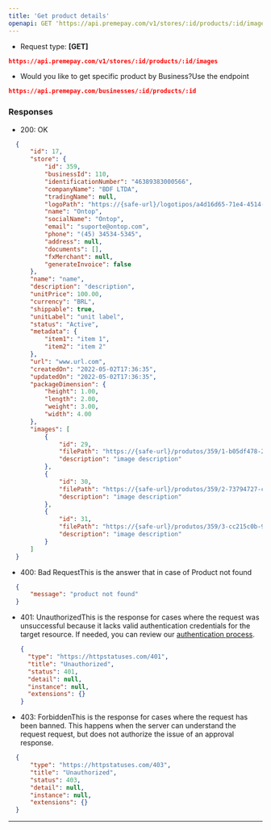 ```yaml
---
title: 'Get product details'
openapi: GET 'https://api.premepay.com/v1/stores/:id/products/:id/images'
---
```


* Request type: **\[GET]**

```json
https://api.premepay.com/v1/stores/:id/products/:id/images
```

* Would you like to get specific product by Business?Use the endpoint

```json
https://api.premepay.com/businesses/:id/products/:id
```

### **Responses**

* 200: OK

```json
  {
      "id": 17,
      "store": {
          "id": 359,
          "businessId": 110,
          "identificationNumber": "46389383000566",
          "companyName": "BDF LTDA",
          "tradingName": null,
          "logoPath": "https://{safe-url}/logotipos/a4d16d65-71e4-4514-b9e7-067fbdadd051.png",
          "name": "Ontop",
          "socialName": "Ontop",
          "email": "suporte@ontop.com",
          "phone": "(45) 34534-5345",
          "address": null,
          "documents": [],
          "fxMerchant": null,
          "generateInvoice": false
      },
      "name": "name",
      "description": "description",
      "unitPrice": 100.00,
      "currency": "BRL",
      "shippable": true,
      "unitLabel": "unit label",
      "status": "Active",
      "metadata": {
          "item1": "item 1",
          "item2": "item 2"
      },
      "url": "www.url.com",
      "createdOn": "2022-05-02T17:36:35",
      "updatedOn": "2022-05-02T17:36:35",
      "packageDimension": {
          "height": 1.00,
          "length": 2.00,
          "weight": 3.00,
          "width": 4.00
      },
      "images": [
          {
              "id": 29,
              "filePath": "https://{safe-url}/produtos/359/1-b05df478-2065-4c44-a42f-fecd3e85609f.png",
              "description": "image description"
          },
          {
              "id": 30,
              "filePath": "https://{safe-url}/produtos/359/2-73794727-c296-4ab7-96b9-a20c91d37376.png",
              "description": "image description"
          },
          {
              "id": 31,
              "filePath": "https://{safe-url}/produtos/359/3-cc215c0b-9239-4568-a03c-4209c41254e9.png",
              "description": "image description"
          }
      ]
  }
```

* 400: Bad RequestThis is the answer that in case of Product not found

```json
  {
      "message": "product not found"
  }
```

* 401: UnauthorizedThis is the response for cases where the request was unsuccessful because it lacks valid authentication credentials for the target resource.
  If needed, you can review our [authentication process](https://www.notion.so/Authentication-c941a0cb8e2647b187d87fcf8a314b37?pvs=21).
  
  
  ```json
  {
    "type": "https://httpstatuses.com/401",
    "title": "Unauthorized",
    "status": 401,
    "detail": null,
    "instance": null,
    "extensions": {}
  }
  ```

* 403: ForbiddenThis is the response for cases where the request has been banned. This happens when the server can understand the request request, but does not authorize the issue of an approval response.

```json
  {
      "type": "https://httpstatuses.com/403",
      "title": "Unauthorized",
      "status": 403,
      "detail": null,
      "instance": null,
      "extensions": {}
  }
```

***
